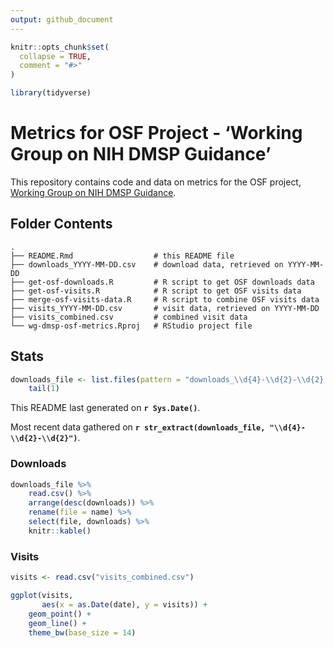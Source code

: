 ```yaml
---
output: github_document
---
```


<!-- README.md is generated from README.Rmd. Please edit that file -->

```r
knitr::opts_chunk$set(
  collapse = TRUE,
  comment = "#>"
)

library(tidyverse)
```

# Metrics for OSF Project - 'Working Group on NIH DMSP Guidance'

<!-- badges: start -->
<!-- badges: end -->

This repository contains code and data on metrics for the OSF project, [Working Group on NIH DMSP Guidance](https://osf.io/uadxr/).

## Folder Contents

```
.
├── README.Rmd                  # this README file
├── downloads_YYYY-MM-DD.csv    # download data, retrieved on YYYY-MM-DD
├── get-osf-downloads.R         # R script to get OSF downloads data
├── get-osf-visits.R            # R script to get OSF visits data
├── merge-osf-visits-data.R     # R script to combine OSF visits data
├── visits_YYYY-MM-DD.csv       # visit data, retrieved on YYYY-MM-DD
├── visits_combined.csv         # combined visit data
└── wg-dmsp-osf-metrics.Rproj   # RStudio project file
```

## Stats

```r
downloads_file <- list.files(pattern = "downloads_\\d{4}-\\d{2}-\\d{2}.csv") %>%
    tail(1) 
```

This README last generated on **`r Sys.Date()`**.

Most recent data gathered on **`r str_extract(downloads_file, "\\d{4}-\\d{2}-\\d{2}")`**.

### Downloads

```r
downloads_file %>%
    read.csv() %>%
    arrange(desc(downloads)) %>%
    rename(file = name) %>%
    select(file, downloads) %>%
    knitr::kable()
```

### Visits

```r
visits <- read.csv("visits_combined.csv")

ggplot(visits, 
       aes(x = as.Date(date), y = visits)) + 
    geom_point() + 
    geom_line() + 
    theme_bw(base_size = 14)
```
